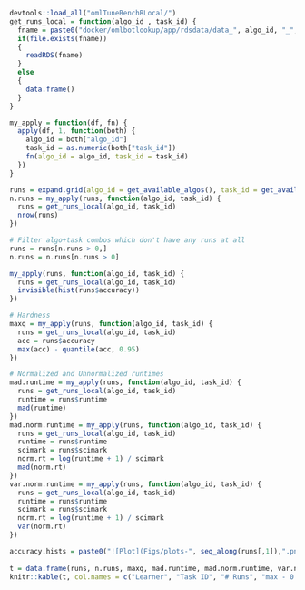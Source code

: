 ```r

devtools::load_all("omlTuneBenchRLocal/")
get_runs_local = function(algo_id , task_id) {
  fname = paste0("docker/omlbotlookup/app/rdsdata/data_", algo_id, "_", task_id, ".rds")
  if(file.exists(fname))
  {
    readRDS(fname)
  }
  else 
  {
    data.frame()
  }
}

my_apply = function(df, fn) {
  apply(df, 1, function(both) {
    algo_id = both["algo_id"]
    task_id = as.numeric(both["task_id"])
    fn(algo_id = algo_id, task_id = task_id)
  })
}

```
```r
runs = expand.grid(algo_id = get_available_algos(), task_id = get_available_tasks())
n.runs = my_apply(runs, function(algo_id, task_id) {
  runs = get_runs_local(algo_id, task_id)
  nrow(runs)
})

# Filter algo+task combos which don't have any runs at all
runs = runs[n.runs > 0,]
n.runs = n.runs[n.runs > 0]
```
```r
my_apply(runs, function(algo_id, task_id) {
  runs = get_runs_local(algo_id, task_id)
  invisible(hist(runs$accuracy))
})
```
```r

# Hardness
maxq = my_apply(runs, function(algo_id, task_id) {
  runs = get_runs_local(algo_id, task_id)
  acc = runs$accuracy
  max(acc) - quantile(acc, 0.95)
})

# Normalized and Unnormalized runtimes
mad.runtime = my_apply(runs, function(algo_id, task_id) {
  runs = get_runs_local(algo_id, task_id)
  runtime = runs$runtime
  mad(runtime)
})
mad.norm.runtime = my_apply(runs, function(algo_id, task_id) {
  runs = get_runs_local(algo_id, task_id)
  runtime = runs$runtime
  scimark = runs$scimark
  norm.rt = log(runtime + 1) / scimark
  mad(norm.rt)
})
var.norm.runtime = my_apply(runs, function(algo_id, task_id) {
  runs = get_runs_local(algo_id, task_id)
  runtime = runs$runtime
  scimark = runs$scimark
  norm.rt = log(runtime + 1) / scimark
  var(norm.rt)
})

accuracy.hists = paste0("![Plot](Figs/plots-", seq_along(runs[,1]),".png)")
  
t = data.frame(runs, n.runs, maxq, mad.runtime, mad.norm.runtime, var.norm.runtime, accuracy.hists)
knitr::kable(t, col.names = c("Learner", "Task ID", "# Runs", "max - 0.95q", "log. Runtime (MAD)", "log. Runtime / Scimark (MAD)", "log. Runtime / Scimark (Var.)", "Accuracy"))
```
